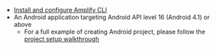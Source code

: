 * [Install and configure Amplify CLI](https://docs.amplify.aws/cli/start/install)
* An Android application targeting Android API level 16 (Android 4.1) or above
    * For a full example of creating Android project, please follow the [project setup walkthrough](/[platform]/prev/start/project-setup/create-application/)
